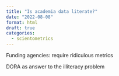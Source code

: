 ```yaml
---
title: "Is academia data literate?"
date: "2022-08-08"
format: html
draft: true
categories:
  - scientometrics
---
```


Funding agencies: require ridiculous metrics 

DORA as answer to the illiteracy problem 

